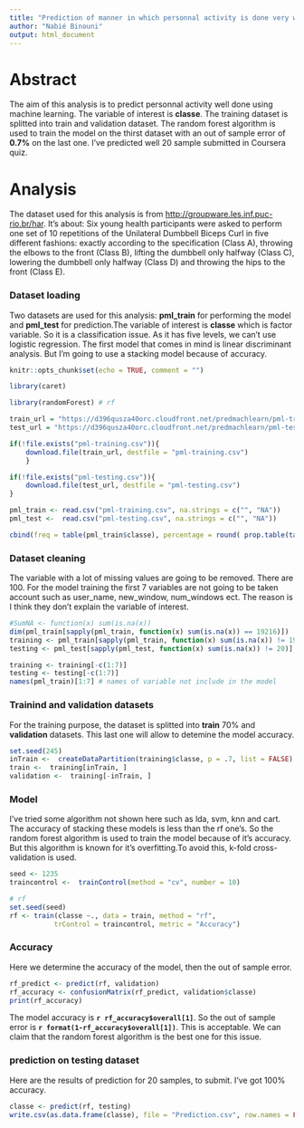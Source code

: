 ```yaml
---
title: "Prediction of manner in which personnal activity is done very well"
author: "Nabié Binouni"
output: html_document
---
```


# Abstract

The aim of this analysis is to predict personnal activity well done using machine learning. The variable of interest is **classe**. The training dataset is splitted into train and validation dataset. The random forest algorithm is used to train the model on the thirst dataset with an out of sample error of **0.7%** on the last one. I've predicted well 20 sample submitted in Coursera quiz.
  
# Analysis

The dataset used for this analysis is from <http://groupware.les.inf.puc-rio.br/har>.
It's about: Six young health participants were asked to perform one set of 10 
repetitions of the Unilateral Dumbbell Biceps Curl in five different fashions: exactly according to the specification (Class A), throwing the elbows to the front (Class B), lifting the dumbbell only halfway (Class C), lowering the dumbbell only halfway (Class D) and throwing the hips to the front (Class E).

### Dataset loading
Two datasets are used for this analysis: **pml_train** for performing the model 
and **pml_test** for prediction.The variable of interest is **classe** which is factor variable. So it is a classification issue. As it has five levels, we can't use logistic regression. The first model that comes in mind is linear discriminant analysis. But I'm going to use a stacking model because of accuracy. 
```r
knitr::opts_chunk$set(echo = TRUE, comment = "")
```
```r
library(caret)

library(randomForest) # rf

train_url = "https://d396qusza40orc.cloudfront.net/predmachlearn/pml-training.csv"
test_url = "https://d396qusza40orc.cloudfront.net/predmachlearn/pml-testing.csv"

if(!file.exists("pml-training.csv")){ 
    download.file(train_url, destfile = "pml-training.csv")
    }

if(!file.exists("pml-testing.csv")){ 
    download.file(test_url, destfile = "pml-testing.csv")
}

pml_train <- read.csv("pml-training.csv", na.strings = c("", "NA"))
pml_test <-  read.csv("pml-testing.csv", na.strings = c("", "NA"))

cbind(freq = table(pml_train$classe), percentage = round( prop.table(table(pml_train$classe))*100, digits = 2))

```
### Dataset cleaning

The variable with a lot of missing values are going to be removed.
There are 100. For the model training the first 7 variables are not going to be taken account such as user_name, new_window, num_windows ect. The reason is I think they don't explain the variable of interest.
```r
#SumNA <- function(x) sum(is.na(x))
dim(pml_train[sapply(pml_train, function(x) sum(is.na(x)) == 19216)])
training <- pml_train[sapply(pml_train, function(x) sum(is.na(x)) != 19216)]
testing <- pml_test[sapply(pml_test, function(x) sum(is.na(x)) != 20)]

training <- training[-c(1:7)] 
testing <- testing[-c(1:7)]
names(pml_train)[1:7] # names of variable not include in the model
```

### Trainind and validation datasets

For the training purpose, the dataset is splitted into **train** 70% and **validation** datasets. This last one will allow to detemine the model accuracy.
```r
set.seed(245)
inTrain <-  createDataPartition(training$classe, p = .7, list = FALSE)
train <-  training[inTrain, ]
validation <-  training[-inTrain, ]

```

### Model
I've tried some algorithm not shown here such as lda, svm, knn and cart. The accuracy of stacking these models is less than the rf one's. So the random forest algorithm is used to train the model because of it's accuracy. But this algorithm is known for it's overfitting.To avoid this, k-fold cross-validation is used.
```r

seed <- 1235
traincontrol <-  trainControl(method = "cv", number = 10)

# rf
set.seed(seed)
rf <- train(classe ~., data = train, method = "rf",
           trControl = traincontrol, metric = "Accuracy")


```

### Accuracy
Here we determine the accuracy of the model, then the out of sample error. 

```r
rf_predict <- predict(rf, validation)
rf_accuracy <- confusionMatrix(rf_predict, validation$classe)
print(rf_accuracy)
```
The model accuracy is **`r rf_accuracy$overall[1]`**. So the out of sample error  is **`r format(1-rf_accuracy$overall[1])`**.
This is acceptable. We can claim that the random forest algorithm is the best one for this issue.  

### prediction on testing dataset

Here are the results of prediction for 20 samples, to submit. I've got 100% accuracy.
```r
classe <- predict(rf, testing)
write.csv(as.data.frame(classe), file = "Prediction.csv", row.names = FALSE)
```

